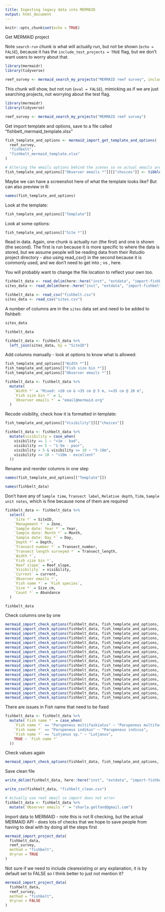 ```yaml
---
title: Ingesting legacy data into MERMAID
output: html_document
---
```


```r
knitr::opts_chunk$set(echo = TRUE)
```

Get MERMAID project

Note `search-run` chunk is what will actually run, but not be shown (`echo = FALSE`), because it has the `include_test_projects = TRUE` flag, but we don't want users to worry about that.

```r
library(mermaidr)
library(tidyverse)

reef_survey <- mermaid_search_my_projects("MERMAID reef survey", include_test_projects = TRUE)
```

This chunk will show, but not run (`eval = FALSE`), mimicking as if we are just searching projects, not worrying about the test flag.

```r
library(mermaidr)
library(tidyverse)

reef_survey <- mermaid_search_my_projects("MERMAID reef survey")
```

Get import template and options, save to a file called "fishbelt_mermaid_template.xlsx"

```r
fish_template_and_options <- mermaid_import_get_template_and_options(
  reef_survey,
  "fishbelt",
  "fishbelt_mermaid_template.xlsx"
)
```

```r
# Altering the emails options behind the scenes so no actual emails are exposed
fish_template_and_options[["Observer emails *"]][["choices"]] <- tibble(value = "email@mermaid.org")
```

Maybe we can have a screenshot here of what the template looks like? But can also preview in R:

```r
names(fish_template_and_options)
```
 
Look at the template:

```r
fish_template_and_options[["Template"]]
```

Look at some options:

```r
fish_template_and_options[["Site *"]]
```

Read in data. Again, one chunk is actually run (the first) and one is shown (the second). The first is run because it is more specific to where the data is stored, but we assume people will be reading data from their Rstudio project directory - also using read_csv() in the second because it is commonly used, and we don't need to get into ; vs , here.

You will probably want to change the file location to reflect your own too.

```r
fishbelt_data <- read_delim(here::here("inst", "extdata", "import-fishbelt-vignette", "fishbelt.csv"), delim = ";")
sites_data <- read_delim(here::here("inst", "extdata", "import-fishbelt-vignette", "sites.csv"), delim = ";")
```

```r
fishbelt_data <- read_csv("fishbelt.csv")
sites_data <- read_csv("sites.csv")
```

A number of columns are in the `sites` data set and need to be added to fishbelt:

```r
sites_data

fishbelt_data
```

```r
fishbelt_data <- fishbelt_data %>%
  left_join(sites_data, by = "SiteID")
```

Add columns manually - look at options to know what is allowed:

```r
fish_template_and_options[["Width *"]]
fish_template_and_options[["Fish size bin *"]]
fish_template_and_options[["Observer emails *"]]
```

```r
fishbelt_data <- fishbelt_data %>%
  mutate(
    `Width *` = "Mixed: >10 cm & <35 cm @ 5 m, >=35 cm @ 20 m",
    `Fish size bin *` = 1,
    `Observer emails *` = "email@mermaid.org"
  )
```

Recode visibility, check how it is formatted in template:

```r
fish_template_and_options[["Visibility"]][["choices"]]

fishbelt_data <- fishbelt_data %>%
  mutate(visibility = case_when(
    visibility == 1 ~ "<1m - bad",
    visibility == 5 ~ "1-5m - poor",
    visibility > 5 & visibility <= 10 ~ "5-10m",
    visibility >= 10 ~ ">10m - excellent"
  ))
```

Rename and reorder columns in one step

```r
names(fish_template_and_options[["Template"]])
```

```r
names(fishbelt_data)
```

Don't have any of `Sample time`, `Transect label`, `Relative depth`, `Tide`, `Sample unit notes`, which is fine because none of them are required

```r
fishbelt_data <- fishbelt_data %>%
  select(
    `Site *` = SiteID,
    `Management *` = Zone,
    `Sample date: Year *` = Year,
    `Sample date: Month *` = Month,
    `Sample date: Day *` = Day,
    `Depth *` = Depth,
    `Transect number *` = Transect_number,
    `Transect length surveyed *` = Transect_length,
    `Width *`,
    `Fish size bin *`,
    `Reef slope` = Reef_slope,
    `Visibility` = visibility,
    `Current` = current,
    `Observer emails *`,
    `Fish name *` = `Fish species`,
    `Size *` = Size_cm,
    `Count *` = Abundance
  )

fishbelt_data
```

Check columns one by one

```r
mermaid_import_check_options(fishbelt_data, fish_template_and_options, "Site *")
mermaid_import_check_options(fishbelt_data, fish_template_and_options, "Management *")
mermaid_import_check_options(fishbelt_data, fish_template_and_options, "Sample date: Year *")
mermaid_import_check_options(fishbelt_data, fish_template_and_options, "Sample date: Month *")
mermaid_import_check_options(fishbelt_data, fish_template_and_options, "Sample date: Day *")
mermaid_import_check_options(fishbelt_data, fish_template_and_options, "Depth *")
mermaid_import_check_options(fishbelt_data, fish_template_and_options, "Transect number *")
mermaid_import_check_options(fishbelt_data, fish_template_and_options, "Transect length surveyed *")
mermaid_import_check_options(fishbelt_data, fish_template_and_options, "Width *")
mermaid_import_check_options(fishbelt_data, fish_template_and_options, "Fish size bin *")
mermaid_import_check_options(fishbelt_data, fish_template_and_options, "Reef slope")
mermaid_import_check_options(fishbelt_data, fish_template_and_options, "Visibility")
mermaid_import_check_options(fishbelt_data, fish_template_and_options, "Current")
mermaid_import_check_options(fishbelt_data, fish_template_and_options, "Observer emails *") # TODO
mermaid_import_check_options(fishbelt_data, fish_template_and_options, "Fish name *")
mermaid_import_check_options(fishbelt_data, fish_template_and_options, "Size *")
mermaid_import_check_options(fishbelt_data, fish_template_and_options, "Count *")
```

There are issues in Fish name that need to be fixed

```r
fishbelt_data <- fishbelt_data %>%
  mutate(`Fish name *` = case_when(
    `Fish name *` == "Parupeneus multifaskiatus" ~ "Parupeneus multifasciatus",
    `Fish name *` == "Parupeneus indikus" ~ "Parupeneus indicus",
    `Fish name *` == "Lutjanus sp." ~ "Lutjanus",
    TRUE ~ `Fish name *`
  ))
```

Check values again

```r
mermaid_import_check_options(fishbelt_data, fish_template_and_options, "Fish name *")
```

Save clean file

```r
write_delim(fishbelt_data, here::here("inst", "extdata", "import-fishbelt-vignette", "fishbelt_clean.csv"), delim = ";")
```

```r
write_csv(fishbelt_data, "fishbelt_clean.csv")
```

```r
# Actually use real email so import does not error
fishbelt_data <- fishbelt_data %>%
  mutate(`Observer emails *` = "sharla.gelfand@gmail.com")
```

Import data to MERMAID - note this is not R checking, but the actual MERMAID API - does lots of checks that we hope to save people from having to deal with by doing all the steps first

```r
mermaid_import_project_data(
  fishbelt_data,
  reef_survey,
  method = "fishbelt",
  dryrun = TRUE
)
```

Not sure if we need to include clearexisting or any explanation, it is by default set to FALSE so I think better to just not mention it?

```r
mermaid_import_project_data(
  fishbelt_data,
  reef_survey,
  method = "fishbelt",
  dryrun = FALSE
)
```

